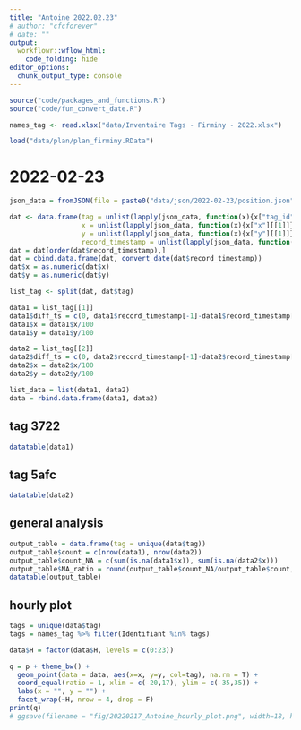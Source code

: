 ```yaml
---
title: "Antoine 2022.02.23"
# author: "cfcforever"
# date: ""
output: 
  workflowr::wflow_html:
    code_folding: hide
editor_options:
  chunk_output_type: console
---
```


```r
source("code/packages_and_functions.R")
source("code/fun_convert_date.R")

names_tag <- read.xlsx("data/Inventaire Tags - Firminy - 2022.xlsx")

load("data/plan/plan_firminy.RData")
```


# 2022-02-23
```r
json_data = fromJSON(file = paste0("data/json/2022-02-23/position.json"))

dat <- data.frame(tag = unlist(lapply(json_data, function(x){x["tag_id"][[1]]})),
                  x = unlist(lapply(json_data, function(x){x["x"][[1]]})),
                  y = unlist(lapply(json_data, function(x){x["y"][[1]]})),
                  record_timestamp = unlist(lapply(json_data, function(x){x["record_timestamp"][[1]]})))
dat = dat[order(dat$record_timestamp),]
dat = cbind.data.frame(dat, convert_date(dat$record_timestamp))
dat$x = as.numeric(dat$x)
dat$y = as.numeric(dat$y)

list_tag <- split(dat, dat$tag)

data1 = list_tag[[1]]
data1$diff_ts = c(0, data1$record_timestamp[-1]-data1$record_timestamp[-nrow(data1)])
data1$x = data1$x/100
data1$y = data1$y/100

data2 = list_tag[[2]]
data2$diff_ts = c(0, data2$record_timestamp[-1]-data2$record_timestamp[-nrow(data2)])
data2$x = data2$x/100
data2$y = data2$y/100

list_data = list(data1, data2)
data = rbind.data.frame(data1, data2)
```


## tag 3722
```r
datatable(data1)
```


## tag 5afc
```r
datatable(data2)
```


## general analysis
```r
output_table = data.frame(tag = unique(data$tag))
output_table$count = c(nrow(data1), nrow(data2))
output_table$count_NA = c(sum(is.na(data1$x)), sum(is.na(data2$x)))
output_table$NA_ratio = round(output_table$count_NA/output_table$count,2)
datatable(output_table)
```


## hourly plot {.tabset .tabset-pills}
```r
tags = unique(data$tag)
tags = names_tag %>% filter(Identifiant %in% tags)

data$H = factor(data$H, levels = c(0:23))

q = p + theme_bw() +
  geom_point(data = data, aes(x=x, y=y, col=tag), na.rm = T) +
  coord_equal(ratio = 1, xlim = c(-20,17), ylim = c(-35,35)) +
  labs(x = "", y = "") + 
  facet_wrap(~H, nrow = 4, drop = F)
print(q)
# ggsave(filename = "fig/20220217_Antoine_hourly_plot.png", width=18, height=18)
```

